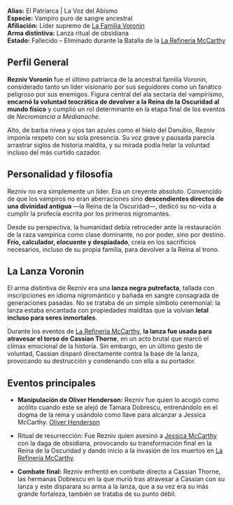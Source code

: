 **Alias:** El Patriarca | La Voz del Abismo  
**Especie:** Vampiro puro de sangre ancestral  
**Afiliación:** Líder supremo de [La Familia Voronin](La%20Familia%20Voronin.md)  
**Arma distintiva:** Lanza ritual de obsidiana  
**Estado:** Fallecido – Eliminado durante la Batalla de la [La Refinería McCarthy](La%20Refinería%20McCarthy.md)

## **Perfil General**

**Rezniv Voronin** fue el último patriarca de la ancestral familia Voronin, considerado tanto un líder visionario por sus seguidores como un fanático peligroso por sus enemigos. Figura central del ala sectaria del vampirismo, **encarnó la voluntad teocrática de devolver a la Reina de la Oscuridad al mundo físico** y cumplió un rol determinante en la etapa final de los eventos de _Necromancia a Medianoche_.

Alto, de barba nívea y ojos tan azules como el hielo del Danubio, Rezniv imponía respeto con su sola presencia. Su voz grave y pausada parecía arrastrar siglos de historia maldita, y su mirada podía helar la voluntad incluso del más curtido cazador.

## **Personalidad y filosofía**

Rezniv no era simplemente un líder. Era un creyente absoluto. Convencido de que los vampiros no eran aberraciones sino **descendientes directos de una divinidad antigua** —la Reina de la Oscuridad—, dedicó su no-vida a cumplir la profecía escrita por los primeros nigromantes.

Desde su perspectiva, la humanidad debía retroceder ante la restauración de la raza vampírica como clase dominante, no por poder, sino por destino. **Frío, calculador, elocuente y despiadado**, creía en los sacrificios necesarios, incluso de su propia familia, para devolver a la Reina al trono.

## **La Lanza Voronin**

El arma distintiva de Rezniv era una **lanza negra putrefacta**, tallada con inscripciones en idioma nigromántico y bañada en sangre consagrada de generaciones pasadas. No se trataba de un simple símbolo ceremonial: la lanza estaba encantada con propiedades malditas que la volvían **letal incluso para seres inmortales**.

Durante los eventos de [La Refinería McCarthy](La%20Refinería%20McCarthy.md), **la lanza fue usada para atravesar el torso de Cassian Thorne**, en un acto brutal que marcó el clímax emocional de la historia. Sin embargo, en un último gesto de voluntad, Cassian disparó directamente contra la base de la lanza, provocando su destrucción y condenando con ella a su portador.

## **Eventos principales**

- **Manipulación de Oliver Henderson:** Rezniv fue quien lo acogió como acólito cuando este se alejó de Tamara Dobrescu, entrenándolo en el dogma de la reina y usándolo como llave para alcanzar a Jessica McCarthy. [Oliver Henderson](Oliver%20Henderson.md)
    
- Ritual de resurrección: Fue Rezniv quien asesinó a [Jessica McCarthy](Jessica%20McCarthy.md) con la daga de obsidiana, provocando su transformación final en la Reina de la Oscuridad y dando inicio a la invasión de los muertos en [La Refinería McCarthy](La%20Refinería%20McCarthy.md).
    
- **Combate final:** Rezniv enfrentó en combate directo a Cassian Thorne, las hermanas Dobrescu en la que murió tras atravesar a Cassian con su lanza y este disparara su arma a la lanza, que a su vez era su más grande fortaleza, también se trataba de su punto débil.
